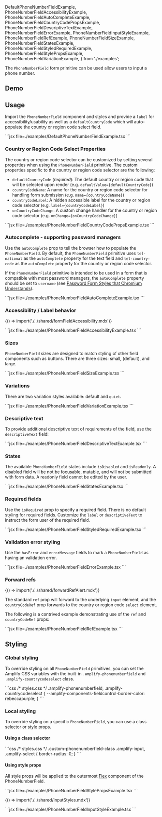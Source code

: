 
  DefaultPhoneNumberFieldExample,
  PhoneNumberFieldAccessibilityExample,
  PhoneNumberFieldAutoCompleteExample,
  PhoneNumberFieldCountryCodePropsExample,
  PhoneNumberFieldDescriptiveTextExample,
  PhoneNumberFieldErrorExample,
  PhoneNumberFieldInputStyleExample,
  PhoneNumberFieldRefExample,
  PhoneNumberFieldSizeExample,
  PhoneNumberFieldStatesExample,
  PhoneNumberFieldStyledRequiredExample,
  PhoneNumberFieldStylePropsExample,
  PhoneNumberFieldVariationExample,
} from './examples';

The `PhoneNumberField` form primitive can be used allow users to input a phone number.

## Demo

<PhoneNumberFieldDemo />

## Usage

Import the `PhoneNumberField` component and styles and provide a `label` for accessibility/usability as well as a `defaultCountryCode`
which will auto-populate the country or region code select field.

<Example>
  <DefaultPhoneNumberFieldExample />
  <ExampleCode>
    ```jsx file=./examples/DefaultPhoneNumberFieldExample.tsx ```
  </ExampleCode>
</Example>

### Country or Region Code Select Properties

The country or region code selector can be customized by setting several properties when using the `PhoneNumberField` primitive. The custom
properties specific to the country or region code selector are the following:

- `defaultCountryCode` (_required_): The default country or region code that will be selected upon render (e.g. `defaultValue={defaultCountryCode}`)
- `countryCodeName`: A name for the country or region code selector for handling form submission (e.g. `name={countryCodeName}`)
- `countryCodeLabel`: A hidden accessible label for the country or region code selector (e.g. `label={countryCodeLabel}`)
- `onCountryCodeChange`: A custom change handler for the country or region code selector (e.g. `onChange={onCountryCodeChange}`)

<Example>
  <PhoneNumberFieldCountryCodePropsExample />
  <ExampleCode>
    ```jsx file=./examples/PhoneNumberFieldCountryCodePropsExample.tsx ```
  </ExampleCode>
</Example>

### Autocomplete - supporting password managers

Use the `autoComplete` prop to tell the browser how to populate the `PhoneNumberField`. By default, the `PhoneNumberField` primitive uses `tel-national`
as the `autoComplete` property for the text field and `tel-country-code` as the `autoComplete` property for the country or region code selector.

If the `PhoneNumberField` primitive is intended to be used in a form that is compatible with most password managers, the `autoComplete` property should
be set to `username` (see [Password Form Styles that Chromium Understands](https://www.chromium.org/developers/design-documents/form-styles-that-chromium-understands)).

<Example>
  <PhoneNumberFieldAutoCompleteExample />
  <ExampleCode>
    ```jsx file=./examples/PhoneNumberFieldAutoCompleteExample.tsx ```
  </ExampleCode>
</Example>

### Accessibility / Label behavior

<Fragment>{() => import('./../shared/formFieldAccessibility.mdx')}</Fragment>

<Example>
  <PhoneNumberFieldAccessibilityExample />
  <ExampleCode>
    ```jsx file=./examples/PhoneNumberFieldAccessibilityExample.tsx ```
  </ExampleCode>
</Example>

### Sizes

`PhoneNumberField` sizes are designed to match styling of other field components such as buttons. There are three sizes: small, (default), and large.

<Example>
  <PhoneNumberFieldSizeExample />
  <ExampleCode>
    ```jsx file=./examples/PhoneNumberFieldSizeExample.tsx ```
  </ExampleCode>
</Example>

### Variations

There are two variation styles available: default and `quiet`.

<Example>
  <PhoneNumberFieldVariationExample />
  <ExampleCode>
    ```jsx file=./examples/PhoneNumberFieldVariationExample.tsx ```
  </ExampleCode>
</Example>

### Descriptive text

To provide additional descriptive text of requirements of the field, use the `descriptiveText` field:

<Example>
  <PhoneNumberFieldDescriptiveTextExample />
  <ExampleCode>
    ```jsx file=./examples/PhoneNumberFieldDescriptiveTextExample.tsx ```
  </ExampleCode>
</Example>

### States

The available `PhoneNumberField` states include `isDisabled` and `isReadonly`. A disabled field will be not be focusable, mutable,
and will not be submitted with form data. A readonly field cannot be edited by the user.

<Example>
  <PhoneNumberFieldStatesExample />
  <ExampleCode>
    ```jsx file=./examples/PhoneNumberFieldStatesExample.tsx ```
  </ExampleCode>
</Example>

### Required fields

Use the `isRequired` prop to specify a required field. There is no default styling for required fields. Customize the `label` or `descriptiveText` to instruct the form user of the required field.

<Example>
  <PhoneNumberFieldStyledRequiredExample />
  <ExampleCode>
    ```jsx file=./examples/PhoneNumberFieldStyledRequiredExample.tsx ```
  </ExampleCode>
</Example>

### Validation error styling

Use the `hasError` and `errorMessage` fields to mark a `PhoneNumberField` as having an validation error.

<Example>
  <PhoneNumberFieldErrorExample />
  <ExampleCode>
    ```jsx file=./examples/PhoneNumberFieldErrorExample.tsx ```
  </ExampleCode>
</Example>

### Forward refs

<Fragment>{() => import('./../shared/forwardRefAlert.mdx')}</Fragment>

The standard `ref` prop will forward to the underlying `input` element, and the `countryCodeRef` prop forwards to the country or region code `select` element.

The following is a contrived example demonstrating use of the `ref` and `countryCodeRef` props:

<Example>
  <PhoneNumberFieldRefExample />
  <ExampleCode>
    ```jsx file=./examples/PhoneNumberFieldRefExample.tsx ```
  </ExampleCode>
</Example>

## Styling

### Global styling

To override styling on all `PhoneNumberField` primitives, you can set the Amplify CSS variables with the built-in `.amplify-phonenumberfield`
and `.amplify-countrycodeselect` class.

<Example>
  <PhoneNumberField
    defaultCountryCode="+1"
    label="Globally styled field"
    className="globally-styled-textfield"
  />
  <ExampleCode>
    ```css
    /* styles.css */
    .amplify-phonenumberfield,
    .amplify-countrycodeselect {
      --amplify-components-fieldcontrol-border-color: rebeccapurple;
    }
    ```
  </ExampleCode>
</Example>

### Local styling

To override styling on a specific `PhoneNumberField`, you can use a class selector or style props.

#### Using a class selector

<Example>
  <PhoneNumberField
    className="custom-phonenumberfield-class"
    defaultCountryCode="+1"
    label="Square field"
  />
  <ExampleCode>
    ```css
    /* styles.css */
    .custom-phonenumberfield-class .amplify-input,
    .amplify-select {
      border-radius: 0;
    }
    ```
  </ExampleCode>
</Example>

#### Using style props

All style props will be applied to the outermost [Flex](/components/flex) component of the PhoneNumberField.

<Example>
  <PhoneNumberFieldStylePropsExample />
  <ExampleCode>
    ```jsx file=./examples/PhoneNumberFieldStylePropsExample.tsx ```
  </ExampleCode>
</Example>

<Fragment>{() => import('./../shared/inputStyles.mdx')}</Fragment>

<Example>
  <PhoneNumberFieldInputStyleExample />
  <ExampleCode>
    ```jsx file=./examples/PhoneNumberFieldInputStyleExample.tsx ```
  </ExampleCode>
</Example>
